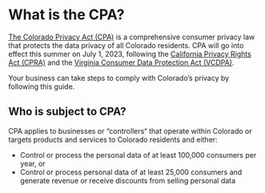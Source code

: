 # What is the CPA?

[The Colorado Privacy Act (CPA)](https://leg.colorado.gov/sites/default/files/2021a_190_signed.pdf) is a comprehensive consumer privacy law that protects the data privacy of all Colorado residents. CPA will go into effect this summer on July 1, 2023, following the [California Privacy Rights Act (CPRA)](/regulations/ccpa/overview) and the [Virginia Consumer Data Protection Act (VCDPA)](/regulations/vcdpa/overview). 

Your business can take steps to comply with Colorado’s privacy by following this guide.


## Who is subject to CPA?

CPA applies to businesses or “controllers“ that operate within Colorado or targets products and services to Colorado residents and either:

- Control or process the personal data of at least 100,000 consumers per year, or
- Control or process personal data of at least 25,000 consumers and generate revenue or receive discounts from selling personal data